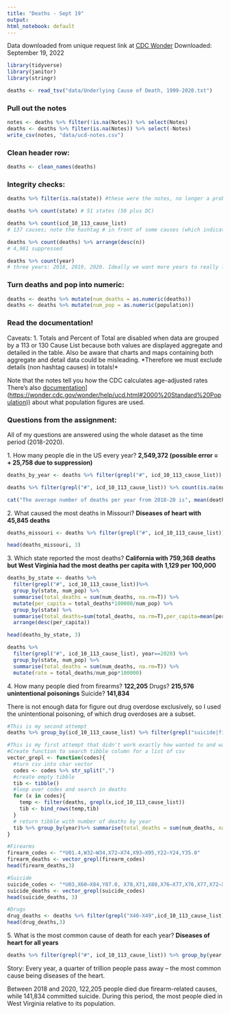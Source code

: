 ---
title: "Deaths - Sept 19"
output: 
html_notebook: default
---

Data downloaded from unique request link at [CDC Wonder](https://wonder.cdc.gov/controller/datarequest/D76) Downloaded: September 19, 2022

```{r}
library(tidyverse)
library(janitor)
library(stringr)
```

```{r}
deaths <- read_tsv("data/Underlying Cause of Death, 1999-2020.txt")
```

### Pull out the notes

```{r}
notes <- deaths %>% filter(!is.na(Notes)) %>% select(Notes)
deaths <- deaths %>% filter(is.na(Notes)) %>% select(-Notes)
write_csv(notes, "data/ucd-notes.csv")
```

### Clean header row:

```{r}
deaths <- clean_names(deaths)
```

### Integrity checks:

```{r}
deaths %>% filter(is.na(state)) #these were the notes, no longer a problem

deaths %>% count(state) # 51 states (50 plus DC)

deaths %>% count(icd_10_113_cause_list)
# 137 causes; note the hashtag # in front of some causes (which indicates the aggregate causes not the detail causes from the notes).

deaths %>% count(deaths) %>% arrange(desc(n)) 
# 4,981 suppressed

deaths %>% count(year)
# three years: 2018, 2019, 2020. Ideally we want more years to really look at trends. 
```

### Turn deaths and pop into numeric:

```{r}
deaths <- deaths %>% mutate(num_deaths = as.numeric(deaths))
deaths <- deaths %>% mutate(num_pop = as.numeric(population))
```

### Read the documentation!

Caveats: 1. Totals and Percent of Total are disabled when data are grouped by a 113 or 130 Cause List because both values are displayed aggregate and detailed in the table. Also be aware that charts and maps containing both aggregate and detail data could be misleading. \*Therefore we must exclude details (non hashtag causes) in totals!\*

Note that the notes tell you how the CDC calculates age-adjusted rates There's also [documentation](%5Bhttps://wonder.cdc.gov/wonder/help/ucd.html#2000%20Standard%20Population)](<https://wonder.cdc.gov/wonder/help/ucd.html#2000%20Standard%20Population>)) about what population figures are used.

### Questions from the assignment:

All of my questions are answered using the whole dataset as the time period (2018-2020).

1\. How many people die in the US every year? **2,549,372 (possible error = + 25,758 due to suppression)**

```{r}
deaths_by_year <- deaths %>% filter(grepl("#", icd_10_113_cause_list)) %>%  group_by(year) %>% summarise(total_deaths = sum(num_deaths, na.rm=T))

deaths %>% filter(grepl("#", icd_10_113_cause_list)) %>% count(is.na(num_deaths)) # 2,862 suppressed values, so there is an possible error of atleaet 9 * 2,862 = 25,758

cat("The average number of deaths per year from 2018-20 is", mean(deaths_by_year$total_deaths), "with a positve error due to supression.")
```

2\. What caused the most deaths in Missouri? **Diseases of heart with 45,845 deaths**

```{r}
deaths_missouri <- deaths %>% filter(grepl("#", icd_10_113_cause_list)) %>%  filter(state=="Missouri") %>% group_by(icd_10_113_cause_list) %>% summarise(total_deaths = sum(num_deaths, na.rm=T)) %>% arrange(desc(total_deaths))

head(deaths_missouri, 3)
```

3\. Which state reported the most deaths? **California with 759,368 deaths but West Virginia had the most deaths per capita with 1,129 per 100,000**

```{r}
deaths_by_state <- deaths %>% 
  filter(grepl("#", icd_10_113_cause_list))%>% 
  group_by(state, num_pop) %>% 
  summarise(total_deaths = sum(num_deaths, na.rm=T)) %>% 
  mutate(per_capita = total_deaths*100000/num_pop) %>% 
  group_by(state) %>% 
  summarise(total_deaths=sum(total_deaths, na.rm=T),per_capita=mean(per_capita, na.rm=T)) %>% 
  arrange(desc(per_capita))

head(deaths_by_state, 3)

deaths %>% 
  filter(grepl("#", icd_10_113_cause_list), year==2020) %>%  
  group_by(state, num_pop) %>% 
  summarise(total_deaths = sum(num_deaths, na.rm=T)) %>% 
  mutate(rate = total_deaths/num_pop*100000)
```

4\. How many people died from firearms? **122,205** Drugs? **215,576 unintentional poisonings** Suicide? **141,834**

There is not enough data for figure out drug overdose exclusively, so I used the unintentional poisoning, of which drug overdoses are a subset.

```{r}
#This is my second attempt
deaths %>% group_by(icd_10_113_cause_list) %>% filter(grepl("suicide|firearm|poisoning", icd_10_113_cause_list)) %>% summarise(total_deaths=sum(num_deaths, na.rm=T))

#This is my first attempt that didn't work exactly how wanted to and was way more complicated
#Create function to search tibble column for a list of csv
vector_grepl <- function(codes){
  #turn csv into char vector
  codes <- codes %>% str_split(",")
  #create empty tibble
  tib <- tibble()
  #loop over codes and search in deaths
  for (x in codes){
    temp <- filter(deaths, grepl(x,icd_10_113_cause_list))
    tib <- bind_rows(temp,tib)
  }
  # return tibble with number of deaths by year
  tib %>% group_by(year)%>% summarise(total_deaths = sum(num_deaths, na.rm=T))
}

#Firearms
firearm_codes <- "*U01.4,W32–W34,X72–X74,X93–X95,Y22–Y24,Y35.0"
firearm_deaths <- vector_grepl(firearm_codes)
head(firearm_deaths,3)

#Suicide
suicide_codes <- "*U03,X60–X84,Y87.0, X78,X71,X80,X76–X77,X76,X77,X72–X74,X82,X82,X60–X69,X79,X70,*U03.0, X75,X81,X83,Y87.0,*U03.9,X84"
suicide_deaths <- vector_grepl(suicide_codes)
head(suicide_deaths, 3)

#Drugs
drug_deaths <- deaths %>% filter(grepl("X40-X49",icd_10_113_cause_list))%>% group_by(year)%>% summarise(total_deaths = sum(num_deaths, na.rm=T))
head(drug_deaths,3)
```

5\. What is the most common cause of death for each year? **Diseases of heart for all years**

```{r}
deaths %>% filter(grepl("#", icd_10_113_cause_list)) %>% group_by(year,icd_10_113_cause_list) %>%  summarise(total_deaths=sum(num_deaths, na.rm=T)) %>% arrange(desc(total_deaths))
```

Story: Every year, a quarter of trillion people pass away -- the most common cause being diseases of the heart.

Between 2018 and 2020, 122,205 people died due firearm-related causes, while 141,834 committed suicide. During this period, the most people died in West Virginia relative to its population.

